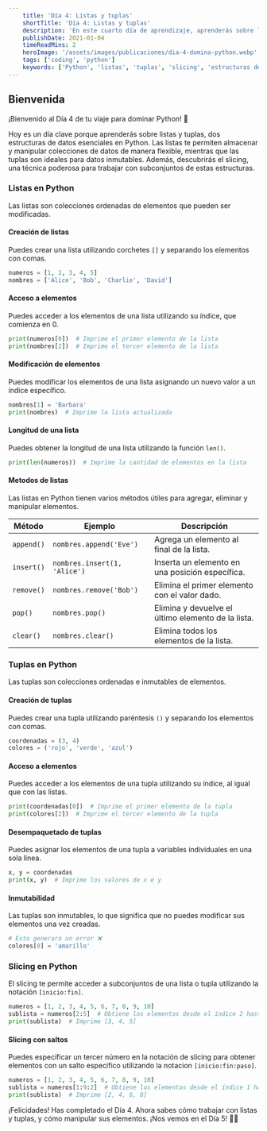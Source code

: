 ```yaml
---
    title: 'Día 4: Listas y tuplas'
    shortTitle: 'Día 4: Listas y tuplas'
    description: 'En este cuarto día de aprendizaje, aprenderás sobre listas y tuplas en Python, dos estructuras de datos esenciales.'
    publishDate: 2021-01-04
    timeReadMins: 2
    heroImage: '/assets/images/publicaciones/dia-4-domina-python.webp'
    tags: ['coding', 'python']
    keywords: ['Python', 'listas', 'tuplas', 'slicing', 'estructuras de datos']
---
```


## Bienvenida

¡Bienvenido al Día 4 de tu viaje para dominar Python! 🎉

Hoy es un día clave porque aprenderás sobre listas y tuplas, dos estructuras de datos esenciales en Python. Las listas te permiten almacenar y manipular colecciones de datos de manera flexible, mientras que las tuplas son ideales para datos inmutables. Además, descubrirás el slicing, una técnica poderosa para trabajar con subconjuntos de estas estructuras.

### Listas en Python
Las listas son colecciones ordenadas de elementos que pueden ser modificadas.

#### Creación de listas
Puedes crear una lista utilizando corchetes `[]` y separando los elementos con comas.

```python
numeros = [1, 2, 3, 4, 5]
nombres = ['Alice', 'Bob', 'Charlie', 'David']
```

#### Acceso a elementos
Puedes acceder a los elementos de una lista utilizando su índice, que comienza en 0.

```python
print(numeros[0])  # Imprime el primer elemento de la lista
print(nombres[2])  # Imprime el tercer elemento de la lista
```

#### Modificación de elementos
Puedes modificar los elementos de una lista asignando un nuevo valor a un índice específico.

```python
nombres[1] = 'Barbara'
print(nombres)  # Imprime la lista actualizada
```

#### Longitud de una lista
Puedes obtener la longitud de una lista utilizando la función `len()`.

```python
print(len(numeros))  # Imprime la cantidad de elementos en la lista
```

#### Metodos de listas
Las listas en Python tienen varios métodos útiles para agregar, eliminar y manipular elementos.

| Método | Ejemplo | Descripción |
| ------ | ------- | ----------- |
| `append()` | `nombres.append('Eve')` | Agrega un elemento al final de la lista. |
| `insert()` | `nombres.insert(1, 'Alice')` | Inserta un elemento en una posición específica. |
| `remove()` | `nombres.remove('Bob')` | Elimina el primer elemento con el valor dado. |
| `pop()` | `nombres.pop()` | Elimina y devuelve el último elemento de la lista. |
| `clear()` | `nombres.clear()` | Elimina todos los elementos de la lista. |

### Tuplas en Python
Las tuplas son colecciones ordenadas e inmutables de elementos.

#### Creación de tuplas
Puedes crear una tupla utilizando paréntesis `()` y separando los elementos con comas.

```python
coordenadas = (3, 4)
colores = ('rojo', 'verde', 'azul')
```

#### Acceso a elementos
Puedes acceder a los elementos de una tupla utilizando su índice, al igual que con las listas.

```python
print(coordenadas[0])  # Imprime el primer elemento de la tupla
print(colores[2])  # Imprime el tercer elemento de la tupla
```

#### Desempaquetado de tuplas
Puedes asignar los elementos de una tupla a variables individuales en una sola línea.

```python
x, y = coordenadas
print(x, y)  # Imprime los valores de x e y
```

#### Inmutabilidad
Las tuplas son inmutables, lo que significa que no puedes modificar sus elementos una vez creadas.

```python
# Esto generará un error ❌
colores[0] = 'amarillo'
```

### Slicing en Python
El slicing te permite acceder a subconjuntos de una lista o tupla utilizando la notación `[inicio:fin]`.

```python
numeros = [1, 2, 3, 4, 5, 6, 7, 8, 9, 10]
sublista = numeros[2:5]  # Obtiene los elementos desde el índice 2 hasta el 4
print(sublista)  # Imprime [3, 4, 5]
```
#### Slicing con saltos
Puedes especificar un tercer número en la notación de slicing para obtener elementos con un salto específico utilizando la notacion `[inicio:fin:paso]`.

```python
numeros = [1, 2, 3, 4, 5, 6, 7, 8, 9, 10]
sublista = numeros[1:9:2]  # Obtiene los elementos desde el índice 1 hasta el 8 con un salto de 2
print(sublista)  # Imprime [2, 4, 6, 8]
```

¡Felicidades! Has completado el Día 4. Ahora sabes cómo trabajar con listas y tuplas, y cómo manipular sus elementos. ¡Nos vemos en el Día 5! 🚀✨